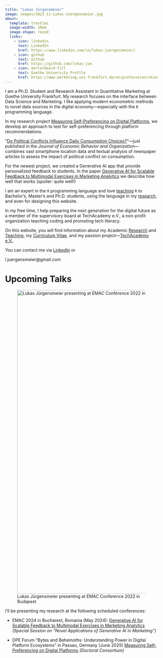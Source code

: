```yaml
---
title: "Lukas Jürgensmeier"
image: images/2023-11-Lukas-Juergensmeier.jpg
about:
  template: trestles
  image-width: 10em
  image-shape: round
  links:
    - icon: linkedin
      text: LinkedIn
      href: https://www.linkedin.com/in/lukas-juergensmeier/
    - icon: github
      text: Github
      href: https://github.com/lukas-jue
    - icon: mortarboard-fill
      text: Goethe University Profile
      href: https://www.marketing.uni-frankfurt.de/en/professoren/skiera/team/doctoral-students/lukas-juergensmeier.html
---
```


I am a Ph.D. Student and Research Assistant in Quantitative Marketing at
Goethe University Frankfurt. My research focuses on the interface
between Data Science and Marketing. I like applying modern econometric
methods to novel data sources in the digital economy---especially with
the `R` programming language.

In my research project [Measuring Self-Preferencing on Digital
Platforms](research.qmd#research.html#measuring-self-preferencing-on-digital-platforms),
we develop an approach to test for self-preferencing through platform recommendations.

"[Do Political Conflicts Influence Daily
Consumption
Choices?](research.qmd#do-political-conflicts-influence-daily-consumption-choices)"---just
published in the *Journal of Economic Behavior and Organization*---combines
vast smartphone location data and textual analysis of newspaper articles
to assess the impact of political conflict on consumption.

For the newest project, we created a Generative AI app that provide personalized
feedback to students. In the paper
[Generative AI for Scalable Feedback to Multimodal Exercises in Marketing Analytics](research.html#generative-ai-for-scalable-feedback-to-multimodal-exercises-in-marketing-analytics)
we describe how well that works (spoiler: quite well!)

I am an expert in the `R` programming language and love
[teaching](teaching.qmd) `R` to Bachelor's, Master's and Ph.D. students,
using the language in my [research](research.qmd), and even for
designing this website.

In my free time, I help preparing the next generation for the digital
future as a member of the supervisory board at TechAcademy e.V., a non-profit
organization teaching coding and promoting tech literacy.

On this website, you will find information about my Academic
[Research](research.qmd) and [Teaching](teaching.qmd), my [Curriculum
Vitae](curriculum-vitae.qmd), and my passion project---[TechAcademy
e.V.](techacademy.qmd).

You can contact me via
[LinkedIn](https://www.linkedin.com/in/lukas-juergensmeier/) or
<span id="obf">

```{=html}
<script>document.getElementById("obf").innerHTML="<n uers=\"znvygb:y.whretrafzrvre@tznvy.pbz\" gnetrg=\"_oynax\">R-Znvy.</n>".replace(/[a-zA-Z]/g,function(c){return String.fromCharCode((c<="Z"?90:122)>=(c=c.charCodeAt(0)+13)?c:c-26);});document.body.appendChild(eo);</script>
```
<noscript>[moc.liamg\@reiemsnegreuj.l]{style="unicode-bidi:bidi-override;direction:rtl;"}</noscript>

</span>

# Upcoming Talks

![Lukas Jürgensmeier presenting at EMAC Conference 2022 in
Budapest](images/2022-05-EMAC-Budapest-Lukas-Juergensmeier-Presentation.jpg){fig-alt="Lukas Jürgensmeier presenting at EMAC Conference 2022 in Budapest"
width="1000"}

I'll be presenting my research at the following scheduled conferences:

- EMAC 2024 in Bucharest, Romania (May 2024):
 [Generative AI for Scalable Feedback to Multimodal Exercises in Marketing Analytics](research.qmd#generative-ai-for-scalable-feedback-to-multimodal-exercises-in-marketing-analytics)
 *(Special Session on "Novel Applications of Generative AI in Marketing")*
 
- DPE Forum "Bytes and Behemoths: Understanding Power in Digital Platform Ecosystems" in Passau, Germany (June 2025)
  [Measuring Self-Preferencing on Digital Platforms](research.qmd#measuring-self-preferencing-on-digital-platforms)
  *(Doctoral Consortium)*


